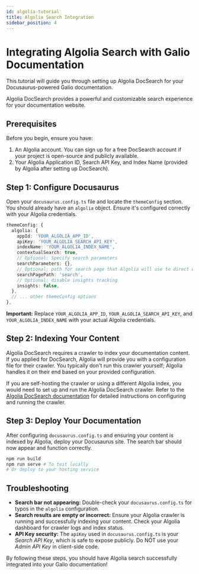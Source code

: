 ```yaml
---
id: algolia-tutorial
title: Algolia Search Integration
sidebar_position: 4
---
```


# Integrating Algolia Search with Galio Documentation

This tutorial will guide you through setting up Algolia DocSearch for your Docusaurus-powered Galio documentation.

Algolia DocSearch provides a powerful and customizable search experience for your documentation website.

## Prerequisites

Before you begin, ensure you have:

1.  An Algolia account. You can sign up for a free DocSearch account if your project is open-source and publicly available.
2.  Your Algolia Application ID, Search API Key, and Index Name (provided by Algolia after setting up DocSearch).

## Step 1: Configure Docusaurus

Open your `docusaurus.config.ts` file and locate the `themeConfig` section. You should already have an `algolia` object. Ensure it's configured correctly with your Algolia credentials.

```typescript:/docusaurus.config.ts
themeConfig: {
  algolia: {
    appId: 'YOUR_ALGOLIA_APP_ID',
    apiKey: 'YOUR_ALGOLIA_SEARCH_API_KEY',
    indexName: 'YOUR_ALGOLIA_INDEX_NAME',
    contextualSearch: true,
    // Optional: Specify search parameters
    searchParameters: {},
    // Optional: path for search page that Algolia will use to direct users to a search results page
    searchPagePath: 'search',
    // Optional: disable insights tracking
    insights: false,
  },
  // ... other themeConfig options
},
```

**Important:** Replace `YOUR_ALGOLIA_APP_ID`, `YOUR_ALGOLIA_SEARCH_API_KEY`, and `YOUR_ALGOLIA_INDEX_NAME` with your actual Algolia credentials.

## Step 2: Indexing Your Content

Algolia DocSearch requires a crawler to index your documentation content. If you applied for DocSearch, Algolia will provide you with a configuration file for their crawler. You typically don't run this crawler yourself; Algolia handles it on their end based on your provided configuration.

If you are self-hosting the crawler or using a different Algolia index, you would need to set up and run the Algolia DocSearch crawler. Refer to the [Algolia DocSearch documentation](https://docsearch.algolia.com/docs/indexing/) for detailed instructions on configuring and running the crawler.

## Step 3: Deploy Your Documentation

After configuring `docusaurus.config.ts` and ensuring your content is indexed by Algolia, deploy your Docusaurus site. The search bar should now appear and function correctly.

```bash
npm run build
npm run serve # To test locally
# Or deploy to your hosting service
```

## Troubleshooting

*   **Search bar not appearing:** Double-check your `docusaurus.config.ts` for typos in the `algolia` configuration.
*   **Search results are empty or incorrect:** Ensure your Algolia crawler is running and successfully indexing your content. Check your Algolia dashboard for crawler logs and index status.
*   **API Key security:** The `apiKey` used in `docusaurus.config.ts` is your *Search API Key*, which is safe to expose publicly. Do NOT use your *Admin API Key* in client-side code.

By following these steps, you should have Algolia search successfully integrated into your Galio documentation!